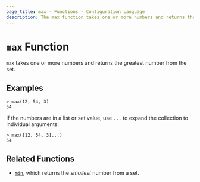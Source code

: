 ```yaml
---
page_title: max - Functions - Configuration Language
description: The max function takes one or more numbers and returns the greatest number.
---
```


# `max` Function

`max` takes one or more numbers and returns the greatest number from the set.

## Examples

```shell-session
> max(12, 54, 3)
54
```

If the numbers are in a list or set value, use `...` to expand the collection
to individual arguments:

```shell-session
> max([12, 54, 3]...)
54
```

## Related Functions

- [`min`](/docs/templates/hcl_templates/functions/numeric/min), which returns the _smallest_ number from a set.
